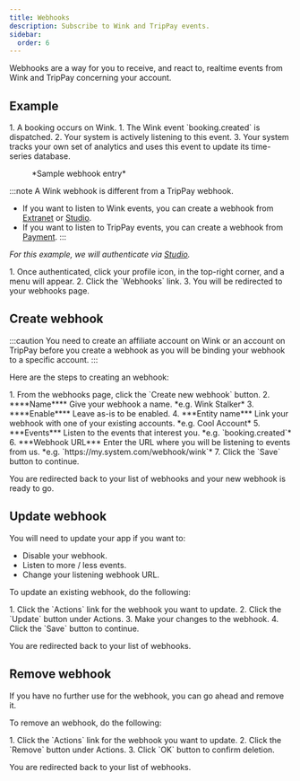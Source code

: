 ```yaml
---
title: Webhooks
description: Subscribe to Wink and TripPay events.
sidebar:
  order: 6
---
```



Webhooks are a way for you to receive, and react to, realtime events from Wink and TripPay concerning your account.

## Example

<Steps>
1. A booking occurs on Wink.
1. The Wink event `booking.created` is dispatched.
2. Your system is actively listening to this event.
3. Your system tracks your own set of analytics and uses this event to update its time-series database.
</Steps>

<figure>
<CloudinaryImage 
      width="350"
      height="215"
      resize="scale"
      quality="best"
      alt="Sample webhook"
      src="academy/webhook" 
      errorImage="noimage_opaque_nyrtl0.png"
    />
    <figcaption>*Sample webhook entry*</figcaption>
</figure>

:::note
A Wink webhook is different from a TripPay webhook.

- If you want to listen to Wink events, you can create a webhook from [Extranet](https://extranet.wink.travel) or [Studio](https://studio.wink.travel).
- If you want to listen to TripPay events, you can create a webhook from [Payment](https://pay.wink.travel).
:::

*For this example, we will authenticate via [Studio](https://studio.wink.travel).*

<Steps>
1. Once authenticated, click your profile icon, in the top-right corner, and a menu will appear.
2. Click the `Webhooks` link.
3. You will be redirected to your webhooks page.
</Steps>

## Create webhook

:::caution
You need to create an affiliate account on Wink or an account on TripPay before you create a webhook as you will be binding your webhook to a specific account.
:::

Here are the steps to creating an webhook:

<Steps>
1. From the webhooks page, click the `Create new webhook` button.
2. ****Name**** Give your webhook a name. *e.g. Wink Stalker*
3. ****Enable**** Leave as-is to be enabled.
4. ***Entity name*** Link your webhook with one of your existing accounts. *e.g. Cool Account*
5. ***Events*** Listen to the events that interest you. *e.g. `booking.created`*
6. ***Webhook URL*** Enter the URL where you will be listening to events from us. *e.g. `https://my.system.com/webhook/wink`*
7. Click the `Save` button to continue.
</Steps>

You are redirected back to your list of webhooks and your new webhook is ready to go.

## Update webhook

You will need to update your app if you want to:

- Disable your webhook.
- Listen to more / less events.
- Change your listening webhook URL.

To update an existing webhook, do the following:

<Steps>
1. Click the `Actions` link for the webhook you want to update.
2. Click the `Update` button under Actions.
3. Make your changes to the webhook.
4. Click the `Save` button to continue.
</Steps>

You are redirected back to your list of webhooks.

## Remove webhook

If you have no further use for the webhook, you can go ahead and remove it.

To remove an webhook, do the following:

<Steps>
1. Click the `Actions` link for the webhook you want to update.
2. Click the `Remove` button under Actions.
3. Click `OK` button to confirm deletion.
</Steps>

You are redirected back to your list of webhooks.